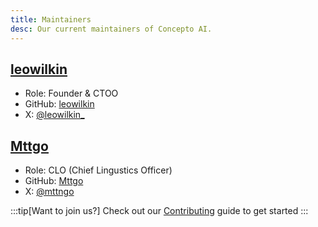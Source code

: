 ```yaml
---
title: Maintainers
desc: Our current maintainers of Concepto AI.
---
```


## [leowilkin](https://wilkin.xyz/)
- Role: Founder & CTOO
- GitHub: [leowilkin](https://github.com/leowilkin)
- X: [@leowilkin_](https://x.com/leowilkin_)

## [Mttgo](https://www.mttgo.xyz/)
- Role: CLO (Chief Lingustics Officer)
- GitHub: [Mttgo](https://github.com/mttgo)
- X: [@mttngo](https://twitter.com/mttngo)

:::tip[Want to join us?]
Check out our [Contributing](https://concepto-docs.vercel.app/about/contributing/) guide to get started
:::
